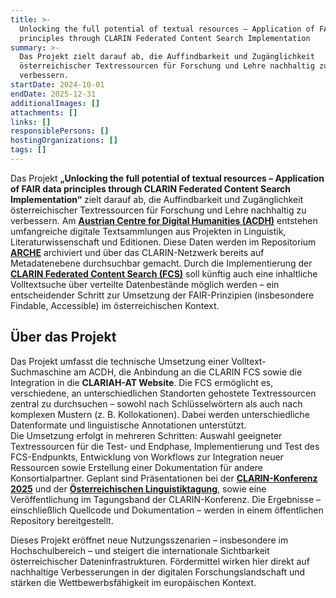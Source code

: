 ```yaml
---
title: >-
  Unlocking the full potential of textual resources – Application of FAIR data
  principles through CLARIN Federated Content Search Implementation
summary: >-
  Das Projekt zielt darauf ab, die Auffindbarkeit und Zugänglichkeit
  österreichischer Textressourcen für Forschung und Lehre nachhaltig zu
  verbessern.
startDate: 2024-10-01
endDate: 2025-12-31
additionalImages: []
attachments: []
links: []
responsiblePersons: []
hostingOrganizations: []
tags: []
---
```

Das Projekt **„Unlocking the full potential of textual resources – Application of FAIR data principles through CLARIN Federated Content Search Implementation“** zielt darauf ab, die Auffindbarkeit und Zugänglichkeit österreichischer Textressourcen für Forschung und Lehre nachhaltig zu verbessern. Am [**Austrian Centre for Digital Humanities (ACDH)**](/consortium/austrian-academy-of-sciences/) entstehen umfangreiche digitale Textsammlungen aus Projekten in Linguistik, Literaturwissenschaft und Editionen. Diese Daten werden im Repositorium [**ARCHE**](https://arche.acdh.oeaw.ac.at/browser/) archiviert und über das CLARIN-Netzwerk bereits auf Metadatenebene durchsuchbar gemacht. Durch die Implementierung der [**CLARIN Federated Content Search (FCS)**](https://www.clarin.eu/content/content-search) soll künftig auch eine inhaltliche Volltextsuche über verteilte Datenbestände möglich werden – ein entscheidender Schritt zur Umsetzung der FAIR-Prinzipien (insbesondere Findable, Accessible) im österreichischen Kontext.

## Über das Projekt

Das Projekt umfasst die technische Umsetzung einer Volltext-Suchmaschine am ACDH, die Anbindung an die CLARIN FCS sowie die Integration in die **CLARIAH-AT Website**. Die FCS ermöglicht es, verschiedene, an unterschiedlichen Standorten gehostete Textressourcen zentral zu durchsuchen – sowohl nach Schlüsselwörtern als auch nach komplexen Mustern (z. B. Kollokationen). Dabei werden unterschiedliche Datenformate und linguistische Annotationen unterstützt.\
Die Umsetzung erfolgt in mehreren Schritten: Auswahl geeigneter Textressourcen für die Test- und Endphase, Implementierung und Test des FCS-Endpunkts, Entwicklung von Workflows zur Integration neuer Ressourcen sowie Erstellung einer Dokumentation für andere Konsortialpartner. Geplant sind Präsentationen bei der [**CLARIN-Konferenz 2025**](https://www.clarin.eu/event/2025/clarin-annual-conference-2025) und der [**Österreichischen Linguistiktagung**](/events/drittes-oesterreichisches-treffen-zur-digitalen-linguistik-oelt-2025/), sowie eine Veröffentlichung im Tagungsband der CLARIN-Konferenz. Die Ergebnisse – einschließlich Quellcode und Dokumentation – werden in einem öffentlichen Repository bereitgestellt.

Dieses Projekt eröffnet neue Nutzungsszenarien – insbesondere im Hochschulbereich – und steigert die internationale Sichtbarkeit österreichischer Dateninfrastrukturen. Fördermittel wirken hier direkt auf nachhaltige Verbesserungen in der digitalen Forschungslandschaft und stärken die Wettbewerbsfähigkeit im europäischen Kontext.
